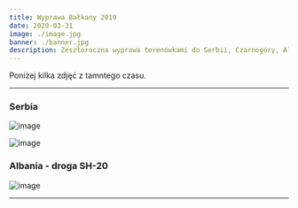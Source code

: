 ```yaml
---
title: Wyprawa Bałkany 2019
date: 2020-03-31
image: ./image.jpg
banner: ./banner.jpg
description: Zeszłoroczna wyprawa terenówkami do Serbii, Czarnogóry, Albanii oraz Bosni, czyli w szerokopojęte Bałkany ;)
---
```


Poniżej kilka zdjęć z tamntego czasu.

---

### Serbia

![image](./b2.jpg)

![image](./b3.jpg)

### Albania - droga SH-20

![image](./b1.jpg)

---

